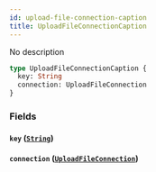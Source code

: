 ```yaml
---
id: upload-file-connection-caption
title: UploadFileConnectionCaption
---
```


No description

```graphql
type UploadFileConnectionCaption {
  key: String
  connection: UploadFileConnection
}
```

### Fields

#### `key` ([`String`](/v1/scalars/string))

#### `connection` ([`UploadFileConnection`](/v1/objects/upload-file-connection))
